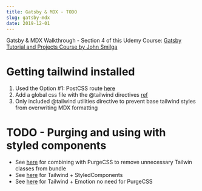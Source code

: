 ```yaml
---
title: Gatsby & MDX - TODO
slug: gatsby-mdx
date: 2019-12-01
---
```


Gatsby & MDX Walkthrough - Section 4 of this Udemy Course: [Gatsby Tutorial and Projects Course by John Smilga](https://www.udemy.com/course/gatsby-tutorial-and-projects-course/)

# Getting tailwind installed

1. Used the Option #1: PostCSS route [here](https://www.gatsbyjs.org/docs/tailwind-css/)
2. Add a global css file with the @tailwind directives [ref](https://dev.to/jakedohm_34/using-tailwind-with-gatsby-js-10fj)
3. Only included @tailwind utilities directive to prevent base tailwind styles from overwriting MDX formatting

# TODO - Purging and using with styled components

- See [here](https://github.com/taylorbryant/gatsby-starter-tailwind) for combining with PurgeCSS to remove unnecessary Tailwin classes from bundle
- See [here](https://github.com/LekoArts/gatsby-starter-portfolio-cara) for Tailwind + StyledComponents
- See [here](https://nystudio107.com/blog/using-tailwind-css-with-gatsby-react-emotion-styled-components) for Tailwind + Emotion no need for PurgeCSS
